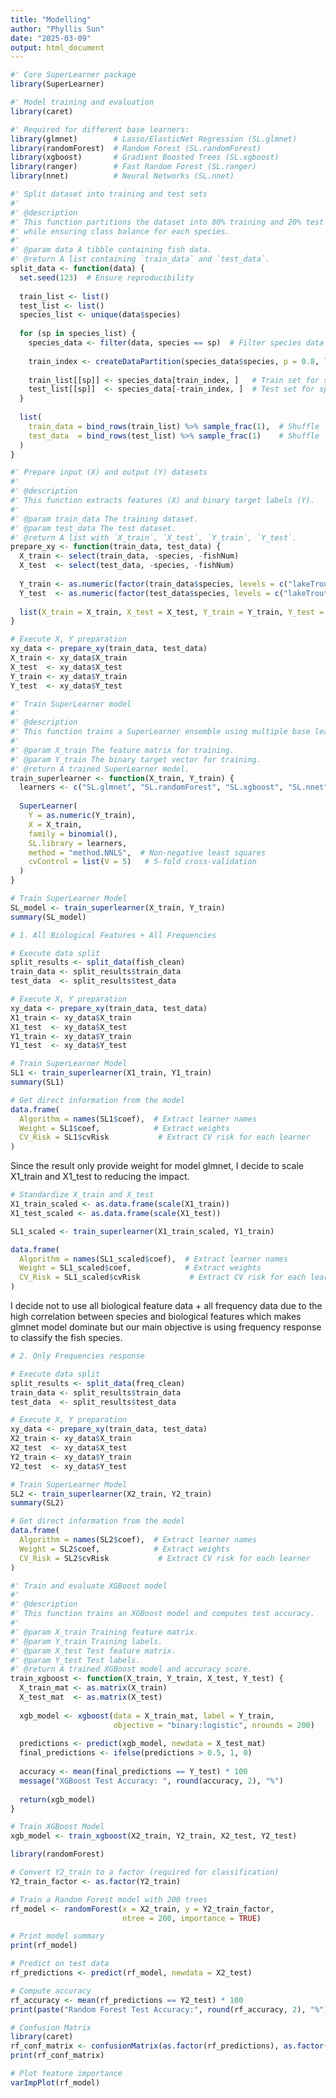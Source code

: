 ```yaml
---
title: "Modelling"
author: "Phyllis Sun"
date: "2025-03-09"
output: html_document
---
```

```r
#' Core SuperLearner package
library(SuperLearner)  

#' Model training and evaluation
library(caret)  

#' Required for different base learners:
library(glmnet)        # Lasso/ElasticNet Regression (SL.glmnet)
library(randomForest)  # Random Forest (SL.randomForest)
library(xgboost)       # Gradient Boosted Trees (SL.xgboost)
library(ranger)        # Fast Random Forest (SL.ranger)
library(nnet)          # Neural Networks (SL.nnet)

```

```r
#' Split dataset into training and test sets
#'
#' @description
#' This function partitions the dataset into 80% training and 20% test data 
#' while ensuring class balance for each species.
#'
#' @param data A tibble containing fish data.
#' @return A list containing `train_data` and `test_data`.
split_data <- function(data) {
  set.seed(123)  # Ensure reproducibility
  
  train_list <- list()
  test_list <- list()
  species_list <- unique(data$species)
  
  for (sp in species_list) {
    species_data <- filter(data, species == sp)  # Filter species data
    
    train_index <- createDataPartition(species_data$species, p = 0.8, list = FALSE)
    
    train_list[[sp]] <- species_data[train_index, ]   # Train set for species
    test_list[[sp]]  <- species_data[-train_index, ]  # Test set for species
  }
  
  list(
    train_data = bind_rows(train_list) %>% sample_frac(1),  # Shuffle
    test_data  = bind_rows(test_list) %>% sample_frac(1)    # Shuffle
  )
}
```

```r
#' Prepare input (X) and output (Y) datasets
#'
#' @description
#' This function extracts features (X) and binary target labels (Y).
#'
#' @param train_data The training dataset.
#' @param test_data The test dataset.
#' @return A list with `X_train`, `X_test`, `Y_train`, `Y_test`.
prepare_xy <- function(train_data, test_data) {
  X_train <- select(train_data, -species, -fishNum)
  X_test  <- select(test_data, -species, -fishNum)
  
  Y_train <- as.numeric(factor(train_data$species, levels = c("lakeTrout", "smallmouthBass"))) - 1
  Y_test  <- as.numeric(factor(test_data$species, levels = c("lakeTrout", "smallmouthBass"))) - 1
  
  list(X_train = X_train, X_test = X_test, Y_train = Y_train, Y_test = Y_test)
}

# Execute X, Y preparation
xy_data <- prepare_xy(train_data, test_data)
X_train <- xy_data$X_train
X_test  <- xy_data$X_test
Y_train <- xy_data$Y_train
Y_test  <- xy_data$Y_test

```

```r
#' Train SuperLearner model
#'
#' @description
#' This function trains a SuperLearner ensemble using multiple base learners.
#'
#' @param X_train The feature matrix for training.
#' @param Y_train The binary target vector for training.
#' @return A trained SuperLearner model.
train_superlearner <- function(X_train, Y_train) {
  learners <- c("SL.glmnet", "SL.randomForest", "SL.xgboost", "SL.nnet", "SL.ranger")
  
  SuperLearner(
    Y = as.numeric(Y_train), 
    X = X_train, 
    family = binomial(),
    SL.library = learners,
    method = "method.NNLS",  # Non-negative least squares
    cvControl = list(V = 5)   # 5-fold cross-validation
  )
}

# Train SuperLearner Model
SL_model <- train_superlearner(X_train, Y_train)
summary(SL_model)

```

```r
# 1. All Biological Features + All Frequencies

# Execute data split
split_results <- split_data(fish_clean)
train_data <- split_results$train_data
test_data  <- split_results$test_data

# Execute X, Y preparation
xy_data <- prepare_xy(train_data, test_data)
X1_train <- xy_data$X_train
X1_test  <- xy_data$X_test
Y1_train <- xy_data$Y_train
Y1_test  <- xy_data$Y_test

# Train SuperLearner Model
SL1 <- train_superlearner(X1_train, Y1_train)
summary(SL1)

# Get direct information from the model
data.frame(
  Algorithm = names(SL1$coef),  # Extract learner names
  Weight = SL1$coef,            # Extract weights
  CV_Risk = SL1$cvRisk           # Extract CV risk for each learner
)
```
Since the result only provide weight for model glmnet, I decide to scale X1_train and X1_test to reducing the impact. 

```r
# Standardize X_train and X_test
X1_train_scaled <- as.data.frame(scale(X1_train))
X1_test_scaled <- as.data.frame(scale(X1_test))

SL1_scaled <- train_superlearner(X1_train_scaled, Y1_train)

```

```r
data.frame(
  Algorithm = names(SL1_scaled$coef),  # Extract learner names
  Weight = SL1_scaled$coef,            # Extract weights
  CV_Risk = SL1_scaled$cvRisk           # Extract CV risk for each learner
)
```
I decide not to use all biological feature data + all frequency data due to the high correlation between species and biological features which makes glmnet model dominate but our main objective is using frequency response to classify the fish species.

```r
# 2. Only Frequencies response

# Execute data split
split_results <- split_data(freq_clean)
train_data <- split_results$train_data
test_data  <- split_results$test_data

# Execute X, Y preparation
xy_data <- prepare_xy(train_data, test_data)
X2_train <- xy_data$X_train
X2_test  <- xy_data$X_test
Y2_train <- xy_data$Y_train
Y2_test  <- xy_data$Y_test

# Train SuperLearner Model
SL2 <- train_superlearner(X2_train, Y2_train)
summary(SL2)

# Get direct information from the model
data.frame(
  Algorithm = names(SL2$coef),  # Extract learner names
  Weight = SL2$coef,            # Extract weights
  CV_Risk = SL2$cvRisk           # Extract CV risk for each learner
)

```

```r
#' Train and evaluate XGBoost model
#'
#' @description
#' This function trains an XGBoost model and computes test accuracy.
#'
#' @param X_train Training feature matrix.
#' @param Y_train Training labels.
#' @param X_test Test feature matrix.
#' @param Y_test Test labels.
#' @return A trained XGBoost model and accuracy score.
train_xgboost <- function(X_train, Y_train, X_test, Y_test) {
  X_train_mat <- as.matrix(X_train)
  X_test_mat  <- as.matrix(X_test)
  
  xgb_model <- xgboost(data = X_train_mat, label = Y_train, 
                       objective = "binary:logistic", nrounds = 200)
  
  predictions <- predict(xgb_model, newdata = X_test_mat)
  final_predictions <- ifelse(predictions > 0.5, 1, 0)
  
  accuracy <- mean(final_predictions == Y_test) * 100
  message("XGBoost Test Accuracy: ", round(accuracy, 2), "%")
  
  return(xgb_model)
}

# Train XGBoost Model
xgb_model <- train_xgboost(X2_train, Y2_train, X2_test, Y2_test)

```


```r
library(randomForest)

# Convert Y2_train to a factor (required for classification)
Y2_train_factor <- as.factor(Y2_train)

# Train a Random Forest model with 200 trees
rf_model <- randomForest(x = X2_train, y = Y2_train_factor, 
                         ntree = 200, importance = TRUE)

# Print model summary
print(rf_model)

# Predict on test data
rf_predictions <- predict(rf_model, newdata = X2_test)

# Compute accuracy
rf_accuracy <- mean(rf_predictions == Y2_test) * 100
print(paste("Random Forest Test Accuracy:", round(rf_accuracy, 2), "%"))

# Confusion Matrix
library(caret)
rf_conf_matrix <- confusionMatrix(as.factor(rf_predictions), as.factor(Y2_test))
print(rf_conf_matrix)

```

```r
# Plot feature importance
varImpPlot(rf_model)

```


